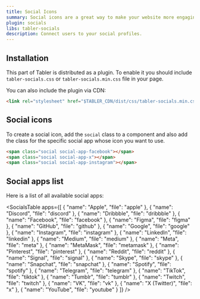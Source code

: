 ```yaml
---
title: Social Icons
summary: Social icons are a great way to make your website more engaging and user-friendly. You can use social icons to help users quickly find your social media profiles and connect with you.
plugin: socials
libs: tabler-socials
description: Connect users to your social profiles.
---
```


## Installation

This part of Tabler is distributed as a plugin. To enable it you should include `tabler-socials.css` or `tabler-socials.min.css` file in your page.

You can also include the plugin via CDN:

```html
<link rel="stylesheet" href="$TABLER_CDN/dist/css/tabler-socials.min.css">
```

## Social icons

To create a social icon, add the `social` class to a component and also add the class for the specific social app whose icon you want to use.

```html example centered separated plugins="socials"
<span class="social social-app-facebook"></span>
<span class="social social-app-x"></span>
<span class="social social-app-instagram"></span>
```

## Social apps list

Here is a list of all available social apps:

<SocialsTable apps={[
  {
    "name": "Apple",
    "file": "apple"
  },
  {
    "name": "Discord",
    "file": "discord"
  },
  {
    "name": "Dribbble",
    "file": "dribbble"
  },
  {
    "name": "Facebook",
    "file": "facebook"
  },
  {
    "name": "Figma",
    "file": "figma"
  },
  {
    "name": "GitHub",
    "file": "github"
  },
  {
    "name": "Google",
    "file": "google"
  },
  {
    "name": "Instagram",
    "file": "instagram"
  },
  {
    "name": "LinkedIn",
    "file": "linkedin"
  },
  {
    "name": "Medium",
    "file": "medium"
  },
  {
    "name": "Meta",
    "file": "meta"
  },
  {
    "name": "MetaMask",
    "file": "metamask"
  },
  {
    "name": "Pinterest",
    "file": "pinterest"
  },
  {
    "name": "Reddit",
    "file": "reddit"
  },
  {
    "name": "Signal",
    "file": "signal"
  },
  {
    "name": "Skype",
    "file": "skype"
  },
  {
    "name": "Snapchat",
    "file": "snapchat"
  },
  {
    "name": "Spotify",
    "file": "spotify"
  },
  {
    "name": "Telegram",
    "file": "telegram"
  },
  {
    "name": "TikTok",
    "file": "tiktok"
  },
  {
    "name": "Tumblr",
    "file": "tumblr"
  },
  {
    "name": "Twitch",
    "file": "twitch"
  },
  {
    "name": "VK",
    "file": "vk"
  },
  {
    "name": "X (Twitter)",
    "file": "x"
  },
  {
    "name": "YouTube",
    "file": "youtube"
  }
]} />

